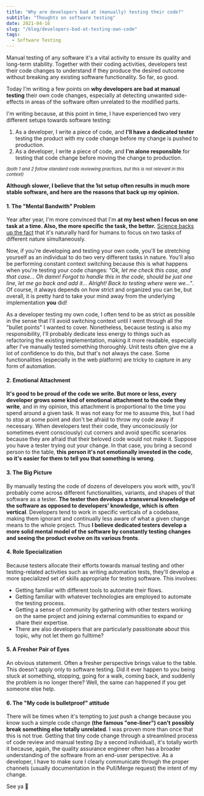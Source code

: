 ```yaml
---
title: "Why are developers bad at (manually) testing their code?"
subtitle: "Thoughts on software testing"
date: 2021-04-16
slug: "/blog/developers-bad-at-testing-own-code"
tags:
  - Software Testing
---
```



<ScrollToTopButton />

Manual testing of any software it's a vital activity to ensure its quality and long-term stability. Together with their coding activities, developers test their code changes to understand if they produce the desired outcome without breaking any existing software functionality. So far, so good.

Today I'm writing a few points on **why developers are bad at manual testing** their own code changes, especially at detecting unwanted side-effects in areas of the software often unrelated to the modified parts.

I'm writing because, at this point in time, I have experienced two very different setups towards software testing:

1. As a developer, I write a piece of code, and **I'll have a dedicated tester** testing the product with my code change before my change is pushed to production.
2. As a developer, I write a piece of code, and **I'm alone responsible** for testing that code change before moving the change to production.

<small>
  <i>(both 1 and 2 follow standard code reviewing practices, but this is not relevant in this context)</i>
</small>

**Although slower, I believe that the 1st setup often results in much more stable software, and here are the reasons that back up my opinion.**

#### 1. The "Mental Bandwith" Problem

Year after year, I'm more convinced that I'm **at my best when I focus on one task at a time. Also, the more specific**
**the task, the better.** <a href="https://sloanreview.mit.edu/article/the-impossibility-of-focusing-on-two-things-at-once/" target="_blank" title="The Impossibility of Focusing on Two Things at Once">Science backs up the fact</a> that it's
naturally hard for humans to focus on two tasks of different nature simultaneously.

Now, if you're developing and testing your own code, you'll be stretching yourself as an individual to do two very different
tasks in nature. You'll also be performing constant context switching because this is what happens when you're testing your
code changes: _"Ok, let me check this case, and that case... Oh damn! Forgot to handle this in the code, should be just one_
_line, let me go back and add it... Alright! Back to testing where were we..."_. Of course, it always depends on how strict and
organized you can be, but overall, it is pretty hard to take your mind away from the underlying implementation **you** did!

As a developer testing my own code, I often tend to be as strict as possible in the sense that I'll avoid switching context until
I went through all the "bullet points" I wanted to cover. Nonetheless, because testing is also my responsibility, I'll probably dedicate
less energy to things such as refactoring the existing implementation, making it more readable, especially after I've manually tested
something thoroughly. Unit tests often give me a lot of confidence to do this, but that's not always the case. Some
functionalities (especially in the web platform) are tricky to capture in any form of automation.

#### 2. Emotional Attachment

**It's good to be proud of the code we write. But more or less, every developer grows some kind of emotional attachment to the code they write**, and
in my opinion, this attachment is proportional to the time you spend around a given task. It was not easy for me to assume
this, but I had to stop at some point and don't be afraid to throw my code away if necessary. When developers test their code, they
unconsciously (or sometimes event consciously) cut corners and avoid specific scenarios because they are afraid that their beloved
code would not make it. Suppose you have a tester trying out your change. In that case, you bring a second person to the table, **this**
**person it's not emotionally invested in the code, so it's easier for them to tell you that something is wrong**.

#### 3. The Big Picture

By manually testing the code of dozens of developers you work with, you'll probably come across different functionalities, variants, and
shapes of that software as a tester. **The tester then develops a transversal knowledge of the software as opposed to developers' knowledge, which**
**is often vertical**. Developers tend to work in specific verticals of a codebase, making them ignorant and continually less aware of what a given
change means to the whole project. Thus **I believe dedicated testers develop a more solid mental model of the software by constantly testing**
**changes and seeing the product evolve on its various fronts**.

#### 4. Role Specialization

Because testers allocate their efforts towards manual testing and other testing-related activities such as writing automation tests, they'll develop a more specialized set of skills appropriate for testing software. This involves:

- Getting familiar with different tools to automate their flows.
- Getting familiar with whatever technologies are employed to automate the testing process.
- Getting a sense of community by gathering with other testers working on the same project and joining external communities to expand or share their expertise.
- There are also developers that are particularly passitionate about this topic, why not let them go fulltime?

#### 5. A Fresher Pair of Eyes

An obvious statement. Often a fresher perspective brings value to the table. This doesn't apply only to software testing. Did it ever
happen to you being stuck at something, stopping, going for a walk, coming back, and suddenly the problem is no longer there? Well, the
same can happened if you get someone else help.

#### 6. The "My code is bulletproof" attitude

There will be times when it's tempting to just push a change because you know such a simple code change **(the famous "one-liner") can't**
**possibly break something else totally unrelated**. I was proven more than once that this is not true. Getting that tiny code change through a
streamlined process of code review and manual testing (by a second individual), it's totally worth it because, again, the quality assurance engineer often
has a broader understanding of the software from an end-user perspective. As a developer, I have to make sure I clearly communicate
through the proper channels (usually documentation in the Pull/Merge request) the intent of my change.

See ya 👋
